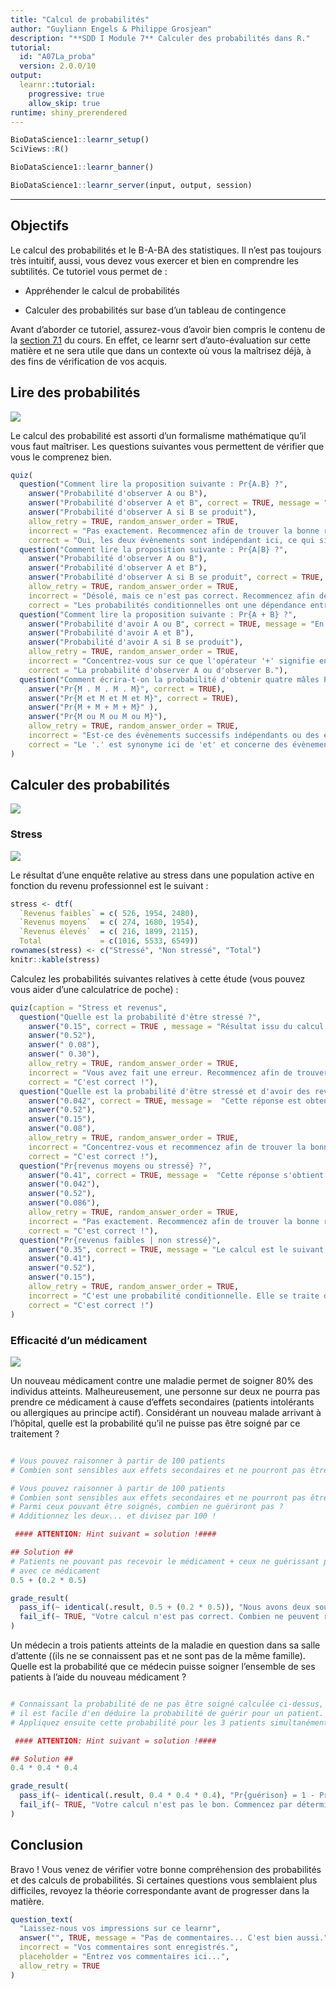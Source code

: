 ```yaml
---
title: "Calcul de probabilités"
author: "Guyliann Engels & Philippe Grosjean"
description: "**SDD I Module 7** Calculer des probabilités dans R."
tutorial:
  id: "A07La_proba"
  version: 2.0.0/10
output:
  learnr::tutorial:
    progressive: true
    allow_skip: true
runtime: shiny_prerendered
---
```


```r
BioDataScience1::learnr_setup()
SciViews::R()
```

```r
BioDataScience1::learnr_banner()
```

```r
BioDataScience1::learnr_server(input, output, session)
```

------------------------------------------------------------------------

<!-- TODO: il manque des exercices qui comparent population de taille infinie ou non et qui mettent en lumière les différences au niveau du calcul des probabilités (conditionnelles) -->

## Objectifs

Le calcul des probabilités et le B-A-BA des statistiques. Il n'est pas toujours très intuitif, aussi, vous devez vous exercer et bien en comprendre les subtilités. Ce tutoriel vous permet de :

-   Appréhender le calcul de probabilités

-   Calculer des probabilités sur base d'un tableau de contingence

Avant d'aborder ce tutoriel, assurez-vous d'avoir bien compris le contenu de la [section 7.1](https://wp.sciviews.org/sdd-umons/?iframe=wp.sciviews.org/sdd-umons-2022/probabilit%25C3%25A9s.html) du cours. En effet, ce learnr sert d'auto-évaluation sur cette matière et ne sera utile que dans un contexte où vous la maîtrisez déjà, à des fins de vérification de vos acquis.

## Lire des probabilités

![](images/formalism.jpg)

Le calcul des probabilité est assorti d'un formalisme mathématique qu'il vous faut maîtriser. Les questions suivantes vous permettent de vérifier que vous le comprenez bien.

```r
quiz(
  question("Comment lire la proposition suivante : Pr{A.B} ?",
    answer("Probabilité d'observer A ou B"),
    answer("Probabilité d'observer A et B", correct = TRUE, message = "Probabilité d'évènements successifs indépendants "),
    answer("Probabilité d'observer A si B se produit"),
    allow_retry = TRUE, random_answer_order = TRUE,
    incorrect = "Pas exactement. Recommencez afin de trouver la bonne réponse.",
    correct = "Oui, les deux évènements sont indépendant ici, ce qui signifie que l'occurence de l'un n'a aucune incidence sur la probabilité d'occurence de l'autre."),
  question("Comment lire la proposition suivante : Pr{A|B} ?",
    answer("Probabilité d'observer A ou B"),
    answer("Probabilité d'observer A et B"),
    answer("Probabilité d'observer A si B se produit", correct = TRUE, message = "Ici, nous avons une probabilité conditionnelle que A se produise, sachant que B s'est produit"),
    allow_retry = TRUE, random_answer_order = TRUE,
    incorrect = "Désolé, mais ce n'est pas correct. Recommencez afin de trouver la bonne réponse",
    correct = "Les probabilités conditionnelles ont une dépendance entre elles."),
  question("Comment lire la proposition suivante : Pr{A + B} ?",
    answer("Probabilité d'avoir A ou B", correct = TRUE, message = "En calcul de probabilité, l'addition signifie que l'on considère la probabilité que l'un parmi plusieurs évènements disjoints se produise"),
    answer("Probabilité d'avoir A et B"),
    answer("Probabilité d'avoir A si B se produit"),
    allow_retry = TRUE, random_answer_order = TRUE,
    incorrect = "Concentrez-vous sur ce que l'opérateur '+' signifie en calcul des probabilités. Recommencez afin de trouver la bonne réponse",
    correct = "La probabilité d'observer A ou d'observer B."),
  question("Comment écrira-t-on la probabilité d'obtenir quatre mâles Pr{M} dans une portée de quatre châtons ?",
    answer("Pr{M . M . M . M}", correct = TRUE),
    answer("Pr{M et M et M et M}", correct = TRUE),
    answer("Pr{M + M + M + M}" ),
    answer("Pr{M ou M ou M ou M}"),
    allow_retry = TRUE, random_answer_order = TRUE,
    incorrect = "Est-ce des évènements successifs indépendants ou des évènements dépendants, réfléchissez. Recommencez afin de trouver la bonne réponse",
    correct = "Le '.' est synonyme ici de 'et' et concerne des évènements indépendants successifs.")
)
```

## Calculer des probabilités

![](images/calculation.jpg)

### Stress

![](images/stress.jpg)

Le résultat d'une enquête relative au stress dans une population active en fonction du revenu professionnel est le suivant :

```r
stress <- dtf(
  `Revenus faibles` = c( 526, 1954, 2480),
  `Revenus moyens`  = c( 274, 1680, 1954),
  `Revenus élevés`  = c( 216, 1899, 2115),
  Total             = c(1016, 5533, 6549))
rownames(stress) <- c("Stressé", "Non stressé", "Total")
knitr::kable(stress)
```

Calculez les probabilités suivantes relatives à cette étude (vous pouvez vous aider d'une calculatrice de poche) :

```r
quiz(caption = "Stress et revenus",
  question("Quelle est la probabilité d'être stressé ?",
    answer("0.15", correct = TRUE , message = "Résultat issu du calcul suivant : 1016/6549, total stressés sur total général"),
    answer("0.52"),
    answer(" 0.08"),
    answer(" 0.30"),
    allow_retry = TRUE, random_answer_order = TRUE,
    incorrect = "Vous avez fait une erreur. Recommencez afin de trouver la bonne réponse",
    correct = "C'est correct !"),
  question("Quelle est la probabilité d'être stressé et d'avoir des revenus moyens ?",
    answer("0.042", correct = TRUE, message =  "Cette réponse est obtenue comme suit : 274/6549, nombre de stressés à revenus moyens sur le total général"),
    answer("0.52"),
    answer("0.15"),
    answer("0.08"),
    allow_retry = TRUE, random_answer_order = TRUE,
    incorrect = "Concentrez-vous et recommencez afin de trouver la bonne réponse",
    correct = "C'est correct !"),
  question("Pr{revenus moyens ou stressé} ?",
    answer("0.41", correct = TRUE, message =  "Cette réponse s'obtient en effet comme ceci : (1954/6549) + (1016/6549) - (274/6549), probabilité d'être stressé + probabilité d'avoir des revenus moyens. Mais les stressés à revenus moyens sont ici comptabilisés deux fois... donc on doit les soustraire un fois du calcul"),
    answer("0.042"),
    answer("0.52"),
    answer("0.086"),
    allow_retry = TRUE, random_answer_order = TRUE,
    incorrect = "Pas exactement. Recommencez afin de trouver la bonne réponse",
    correct = "C'est correct !"),
  question("Pr{revenus faibles | non stressé}",
    answer("0.35", correct = TRUE, message = "Le calcul est le suivant : 1954/5533, ici, nous considérons uniquement la population de non stressés. Donc on divise les revenus faibles par le total de non stressés et pas par le total général."),
    answer("0.41"),
    answer("0.52"),
    answer("0.15"),
    allow_retry = TRUE, random_answer_order = TRUE,
    incorrect = "C'est une probabilité conditionnelle. Elle se traite d'une façon particulière dans un tableau de contingence. Recommencez afin de trouver la bonne réponse",
    correct = "C'est correct !")
)
```

### Efficacité d'un médicament

![](images/pills.jpg)

Un nouveau médicament contre une maladie permet de soigner 80% des individus atteints. Malheureusement, une personne sur deux ne pourra pas prendre ce médicament à cause d'effets secondaires (patients intolérants ou allergiques au principe actif). Considérant un nouveau malade arrivant à l'hôpital, quelle est la probabilité qu'il ne puisse pas être soigné par ce traitement ?

```r

```

```r
# Vous pouvez raisonner à partir de 100 patients
# Combien sont sensibles aux effets secondaires et ne pourront pas être soignés ?
```

```r
# Vous pouvez raisonner à partir de 100 patients
# Combien sont sensibles aux effets secondaires et ne pourront pas être soignés ?
# Parmi ceux pouvant être soignés, combien ne guériront pas ?
# Additionnez les deux... et divisez par 100 !

 #### ATTENTION: Hint suivant = solution !####
```

```r
## Solution ##
# Patients ne pouvant pas recevoir le médicament + ceux ne guérissant pas
# avec ce médicament
0.5 + (0.2 * 0.5)
```

```r
grade_result(
  pass_if(~ identical(.result, 0.5 + (0.2 * 0.5)), "Nous avons deux sous-populations indépendantes : celle qui peut recevoir le médicament et celle qui ne le peut pas à cause d'allergie ou d'intolérance (nous additionnons donc les probabilités respectives). Parmi ceux qui reçoivent le médicament, 20% d'entre eux ne guérissent pas (nous multiplions la probabilité d'appartenir à la sous-population qui peut recevoir le médicament avec la probabilité de ne pas guérir si elle reçoit ce médicament). Vous pouvez aussi tracer un arbre de probabilité pour résoudre ce problème, si vous préférez"),
  fail_if(~ TRUE, "Votre calcul n'est pas correct. Combien ne peuvent recevoir le médicament ? Combien n'y réagissent pas positivement ? C'est la clé.")
)
```

Un médecin a trois patients atteints de la maladie en question dans sa salle d'attente ((ils ne se connaissent pas et ne sont pas de la même famille). Quelle est la probabilité que ce médecin puisse soigner l'ensemble de ses patients à l'aide du nouveau médicament ?

```r

```

```r
# Connaissant la probabilité de ne pas être soigné calculée ci-dessus,
# il est facile d'en déduire la probabilité de guérir pour un patient.
# Appliquez ensuite cette probabilité pour les 3 patients simultanément.

 #### ATTENTION: Hint suivant = solution !####
```

```r
## Solution ##
0.4 * 0.4 * 0.4
```

```r
grade_result(
  pass_if(~ identical(.result, 0.4 * 0.4 * 0.4), "Pr{guérison} = 1 - Pr{non guérison} pour un patient. Comme ce sont des évènements indépendants pour les trois patients, nous devons ensuite multiplier les probabilités de chaque patient entre elles."),
  fail_if(~ TRUE, "Votre calcul n'est pas le bon. Commencez par déterminer la probabilité pour un patient. Ensuite appliquez-là pour les trois ensemble.")
)
```

## Conclusion

Bravo ! Vous venez de vérifier votre bonne compréhension des probabilités et des calculs de probabilités. Si certaines questions vous semblaient plus difficiles, revoyez la théorie correspondante avant de progresser dans la matière.

```r
question_text(
  "Laissez-nous vos impressions sur ce learnr",
  answer("", TRUE, message = "Pas de commentaires... C'est bien aussi."),
  incorrect = "Vos commentaires sont enregistrés.",
  placeholder = "Entrez vos commentaires ici...",
  allow_retry = TRUE
)
```
